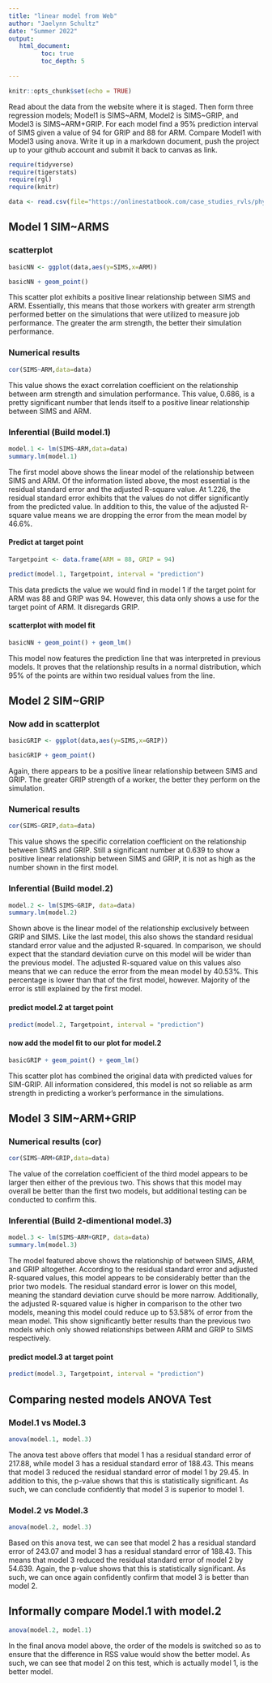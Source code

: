 ```yaml
---
title: "linear model from Web"
author: "Jaelynn Schultz"
date: "Summer 2022"
output:
   html_document:
         toc: true
         toc_depth: 5
        
---
```


```r
knitr::opts_chunk$set(echo = TRUE)
```

Read about the data from the website where it is staged.  Then form three regression models; Model1 is SIMS~ARM, Model2 is SIMS~GRIP, and Model3 is SIMS~ARM+GRIP. For each model find a 95% prediction interval of SIMS given a value of 94  for GRIP and 88 for ARM. Compare Model1 with Model3 using anova. Write it up in a markdown document, push the project up to your github account and submit it back to canvas as link. 

 


```r
require(tidyverse)
require(tigerstats)
require(rgl)
require(knitr)

```

```r
data <- read.csv(file="https://onlinestatbook.com/case_studies_rvls/physical_strength/data.txt",sep="",header=TRUE)  

```

## Model 1 SIM~ARMS

### scatterplot

```r
basicNN <- ggplot(data,aes(y=SIMS,x=ARM))
```


```r
basicNN + geom_point()
```

This scatter plot exhibits a positive linear relationship between SIMS and ARM. Essentially, this means that those workers with greater arm strength performed better on the simulations that were utilized to measure job performance. The greater the arm strength, the better their simulation performance. 

### Numerical results

```r
cor(SIMS~ARM,data=data)
```
This value shows the exact correlation coefficient on the relationship between arm strength and simulation performance. This value, 0.686, is a pretty significant number that lends itself to a positive linear relationship between SIMS and ARM.

### Inferential  (Build model.1)

```r
model.1 <- lm(SIMS~ARM,data=data)
summary.lm(model.1)
```

The first model above shows the linear model of the relationship between SIMS and ARM. Of the information listed above, the most essential is the residual standard error and the adjusted R-square value. At 1.226, the residual standard error exhibits that the values do not differ significantly from the predicted value. In addition to this, the value of the adjusted R-square value means we are dropping the error from the mean model by 46.6%.

#### Predict at target point

```r
Targetpoint <- data.frame(ARM = 88, GRIP = 94)
```

```r
predict(model.1, Targetpoint, interval = "prediction")
```

This data predicts the value we would find in model 1 if the target point for ARM was 88 and GRIP was 94. However, this data only shows a use for the target point of ARM. It disregards GRIP. 


#### scatterplot with model fit
  
```r
basicNN + geom_point() + geom_lm()
```


This model now features the prediction line that was interpreted in previous models. It proves that the relationship results in a normal distribution, which 95% of the points are within two residual values from the line. 

## Model 2 SIM~GRIP

### Now add in scatterplot

```r
basicGRIP <- ggplot(data,aes(y=SIMS,x=GRIP))
```

```r
basicGRIP + geom_point()
```

Again, there appears to be a positive linear relationship between SIMS and GRIP. The greater GRIP strength of a worker, the better they perform on the simulation. 

### Numerical results 

```r
cor(SIMS~GRIP,data=data)
```
This value shows the specific correlation coefficient on the relationship between SIMS and GRIP. Still a significant number at 0.639 to show a positive linear relationship between SIMS and GRIP, it is not as high as the number shown in the first model. 

### Inferential  (Build model.2)
  
```r
model.2 <- lm(SIMS~GRIP, data=data)
summary.lm(model.2)
``` 
Shown above is the linear model of the relationship exclusively between GRIP and SIMS. Like the last model, this also shows the standard residual standard error value and the adjusted R-squared. In comparison, we should expect that the standard deviation curve on this model will be wider than the previous model. The adjusted R-squared value on this values also means that we can reduce the error from the mean model by 40.53%. This percentage is lower than that of the first model, however. Majority of the error is still explained by the first model. 

#### predict model.2 at target point

```r
predict(model.2, Targetpoint, interval = "prediction")
```

#### now add the model fit to our plot for model.2
  
```r
basicGRIP + geom_point() + geom_lm()
```

This scatter plot has combined the original data with predicted values for SIM-GRIP. All information considered, this model is not so reliable as arm strength in predicting a worker's performance in the simulations. 

## Model 3 SIM~ARM+GRIP

### Numerical results (cor)

```r
cor(SIMS~ARM+GRIP,data=data)
```
The value of the correlation coefficient of the third model appears to be larger then either of the previous two. This shows that this model may overall be better than the first two models, but additional testing can be conducted to confirm this. 
  
### Inferential  (Build 2-dimentional model.3)

```r
model.3 <- lm(SIMS~ARM+GRIP, data=data)
summary.lm(model.3)
``` 
The model featured above shows the relationship of between SIMS, ARM, and GRIP altogether. According to the residual standard error and adjusted R-squared values, this model appears to be considerably better than the prior two models. The residual standard error is lower on this model, meaning the standard deviation curve should be more narrow. Additionally, the adjusted R-squared value is higher in comparison to the other two models, meaning this model could reduce up to 53.58% of error from the mean model. This show significantly better results than the previous two models which only showed relationships between ARM and GRIP to SIMS respectively. 

#### predict model.3 at target point
  
```r
predict(model.3, Targetpoint, interval = "prediction")
```

## Comparing nested models ANOVA Test

### Model.1 vs Model.3

```r
anova(model.1, model.3)
``` 
The anova test above offers that model 1 has a residual standard error of 217.88, while model 3 has a residual standard error of 188.43. This means that model 3 reduced the residual standard error of model 1 by 29.45. In addition to this, the p-value shows that this is statistically significant. As such, we can conclude confidently that model 3 is superior to model 1. 

### Model.2 vs Model.3

```r
anova(model.2, model.3)
``` 
Based on this anova test, we can see that model 2 has a residual standard error of 243.07 and model 3 has a residual standard error of 188.43. This means that model 3 reduced the residual standard error of model 2 by 54.639. Again, the p-value shows that this is statistically significant. As such, we can once again confidently confirm that model 3 is better than model 2. 

## Informally compare Model.1 with model.2

```r
anova(model.2, model.1)
```
In the final anova model above, the order of the models is switched so as to ensure that the difference in RSS value would show the better model. As such, we can see that model 2 on this test, which is actually model 1, is the better model.